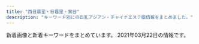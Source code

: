 ```yaml
---
title: "西日暮里・日暮里・鶯谷"
description: "キーワード別にの巨乳アジアン・チャイナエステ嬢情報をまとめました。"
---
```


新着画像と新着キーワードをまとめています。
2021年03月22日の情報です。

<DmmAffiliateIns />
<KeywordTable
  shops={
    [
    {
        "url": "http://es-minami.com/",
        "station": "JR\u65e5\u66ae\u91cc\u99c5\u6771\u53e3",
        "keywords": {},
        "img_links": [
            "http://www.es-minami.com/gals/mika1.jpg",
            "http://www.es-minami.com/img/mika2.jpg",
            "http://es-minami.com/images/mika2.jpg",
            "http://www.es-minami.com/images/sayuri2.jpg",
            "http://es-minami.com/img/sayuri2.jpg",
            "http://www.es-minami.com/img/yuki1.jpg",
            "http://es-minami.com/img/sayuri1.jpg",
            "http://es-minami.com/images/pick_staff6.jpg",
            "http://es-minami.com/images/news.png",
            "http://www.es-minami.com/img/sayuri2.jpg",
            "http://es-minami.com/gals/mika2.jpg",
            "http://es-minami.com/gals/rika1.jpg",
            "http://es-minami.com/images/nana1.jpg",
            "http://www.es-minami.com/gals/rika1.jpg",
            "http://www.es-minami.com/images/news.png",
            "http://es-minami.com/images/mika1.jpg",
            "http://es-minami.com/images/sayuri1.jpg",
            "http://www.es-minami.com/img/riri1.jpg",
            "http://www.es-minami.com/images/nana1.jpg",
            "http://es-minami.com/gals/riri1.jpg",
            "http://www.es-minami.com/images/rika1.jpg",
            "http://es-minami.com/gals/yuki1.jpg",
            "http://es-minami.com/img/riri1.jpg",
            "http://es-minami.com/img/nana1.jpg",
            "http://es-minami.com/images/rika1.jpg",
            "http://www.es-minami.com/img/nana1.jpg",
            "http://www.es-minami.com/gals/nana1.jpg",
            "http://www.es-minami.com/gals/sayuri2.jpg",
            "http://es-minami.com/images/staff-bar.png",
            "http://www.es-minami.com/img/sayuri1.jpg",
            "http://www.es-minami.com/gals/sayuri1.jpg",
            "http://www.es-minami.com/images/riri1.jpg",
            "http://es-minami.com/img/yuki1.jpg",
            "http://www.es-minami.com/gals/yuki1.jpg",
            "http://www.es-minami.com/images/mobole.png",
            "http://es-minami.com/images/sayuri2.jpg",
            "http://es-minami.com/images/yuki1.jpg",
            "http://www.es-minami.com/gals/sakura1.jpg",
            "http://www.es-minami.com/images/mika1.jpg",
            "http://es-minami.com/gals/sakura1.jpg",
            "http://www.es-minami.com/images/pick_staff6.jpg",
            "http://es-minami.com/images/riri1.jpg",
            "http://www.es-minami.com/images/sayuri1.jpg",
            "http://es-minami.com/gals/nana1.jpg",
            "http://www.es-minami.com/gals/mika2.jpg",
            "http://www.es-minami.com/img/mika1.jpg",
            "http://es-minami.com/gals/sayuri2.jpg",
            "http://es-minami.com/img/mika1.jpg",
            "http://es-minami.com/img/mika2.jpg",
            "http://es-minami.com/images/mobole.png",
            "http://es-minami.com/gals/sayuri1.jpg",
            "http://www.es-minami.com/images/yuki1.jpg",
            "http://es-minami.com/gals/mika1.jpg",
            "http://www.es-minami.com/images/staff-bar.png",
            "http://www.es-minami.com/gals/riri1.jpg",
            "http://www.es-minami.com/images/mika2.jpg"
        ],
        "name": "\u307f\u306a\u307f"
    },
    {
        "keywords": {
            "D": 16,
            "83": 4,
            "87": 4,
            "86": 8
        },
        "url": "http://lapis.tyo.cm/",
        "name": "\u30e9\u30d4\u30b9",
        "img_links": [
            "http://lapis.tyo.cm/photos/sites/75/2021/01/2021010407562324.jpg",
            "http://lapis.tyo.cm/images/s_blog.jpg",
            "http://lapis.tyo.cm/images/s_link.jpg",
            "http://lapis.tyo.cm/images/s_staff.jpg",
            "http://lapis.tyo.cm/images/s_pick.jpg",
            "http://lapis.tyo.cm/photos/sites/75/2021/01/2021010407562290.jpg",
            "http://lapis.tyo.cm/images/nbj1.jpg",
            "http://lapis.tyo.cm/photos/sites/75/2021/01/2021010407562697.jpg",
            "http://lapis.tyo.cm/images/nbj3.jpg",
            "http://lapis.tyo.cm/images/s_face.jpg",
            "http://lapis.tyo.cm/images/new.jpg",
            "http://lapis.tyo.cm/photos/sites/75/2021/01/2021010407562482.jpg",
            "http://lapis.tyo.cm/images/pick_bj3.jpg",
            "http://lapis.tyo.cm/images/pick_bj1.jpg",
            "http://lapis.tyo.cm/images/top.png",
            "http://lapis.tyo.cm/images/mobile.jpg"
        ],
        "station": "JR\u9daf\u8c37\u99c5\u5317\u53e3"
    },
    {
        "name": "\u685c\u306e\u5bb6",
        "keywords": {},
        "img_links": [
            "http://www.es-ms.work/images/staff_t.jpg",
            "http://www.es-ms.work/images/rec1.jpg",
            "http://www.es-ms.work/images/rec2.jpg",
            "http://www.es-ms.work/img/rina1.jpg",
            "http://www.es-ms.work/images/int2.jpg",
            "http://www.es-ms.work/staff/sayuri.jpg",
            "http://www.es-ms.work/images/int1.jpg",
            "http://www.es-ms.work/staff/rina.jpg",
            "http://www.es-ms.work/staff/kaya.jpg",
            "http://www.es-ms.work/images/tg.jpg",
            "http://www.es-ms.work/images/s1.png",
            "http://www.es-ms.work/images/1.jpg",
            "http://www.es-ms.work/images/2.jpg",
            "http://www.es-ms.work/images/news.jpg",
            "http://www.es-ms.work/img/sayuri1.jpg",
            "http://www.es-ms.work/img/kaya1.jpg",
            "http://www.es-ms.work/images/ac1.jpg",
            "http://www.es-ms.work/images/interior_t.jpg",
            "http://www.es-ms.work/images/3.jpg",
            "http://www.es-ms.work/images/sys.jpg",
            "http://www.es-ms.work/images/head.jpg"
        ],
        "url": "http://www.es-ms.work/",
        "station": "JR\u9daf\u8c37\u99c5\u5317\u53e3"
    },
    {
        "name": "\u306f\u305f\u3061",
        "keywords": {
            "86": 20,
            "85": 16,
            "C": 18,
            "E": 6,
            "D": 48,
            "F": 3,
            "94": 3
        },
        "station": "JR\u65e5\u66ae\u91cc\u99c5\u5357\u53e3",
        "img_links": [
            "http://www.mac-riraku106.xyz/uploads/190826/1-1ZR614462Qa.jpg",
            "http://www.mac-riraku106.xyz/uploads/200818/1-200QQ554231G.jpg",
            "http://www.mac-riraku106.xyz/uploads/190723/23-1.jpg",
            "http://www.mac-riraku106.xyz/uploads/190926/1-1Z926131R6102.jpg",
            "http://www.mac-riraku106.xyz/uploads/190906/1-1ZZ6125225A4.jpg",
            "http://www.mac-riraku106.xyz/uploads/191209/1-1912091229204E.jpg",
            "http://www.mac-riraku106.xyz/uploads/190723/23-2.jpg",
            "http://www.mac-riraku106.xyz/uploads/190723/25-1.jpg",
            "http://www.mac-riraku106.xyz/static/picture/top-img03.png",
            "http://www.mac-riraku106.xyz/uploads/200501/1-200501125251121.jpg",
            "http://www.mac-riraku106.xyz/uploads/191128/1-19112Q3102OP.jpg",
            "http://www.mac-riraku106.xyz/uploads/200317/1-20031G4420c38.jpg",
            "http://www.mac-riraku106.xyz/uploads/200801/1-200P1110A4M2.jpg",
            "http://www.mac-riraku106.xyz/uploads/190723/1-1.jpg",
            "http://www.mac-riraku106.xyz/uploads/191106/1-191106092T0531.jpg",
            "http://www.mac-riraku106.xyz/static/picture/top-img09.png",
            "http://www.mac-riraku106.xyz/uploads/191219/1-19121912423J29.jpg",
            "http://www.mac-riraku106.xyz/uploads/200501/1-200501125300127.jpg",
            "http://www.mac-riraku106.xyz/uploads/190723/21-1.jpg",
            "http://www.mac-riraku106.xyz/static/picture/2.jpg",
            "http://www.mac-riraku106.xyz/static/picture/tel.png",
            "http://www.mac-riraku106.xyz/uploads/200317/1-20031G44235R7.jpg",
            "http://www.mac-riraku106.xyz/uploads/191219/1-191219124141563.jpg",
            "http://www.mac-riraku106.xyz/uploads/200501/1-200501145002a7.jpg",
            "http://www.mac-riraku106.xyz/uploads/200501/1-200501145011C2.jpg",
            "http://www.mac-riraku106.xyz/uploads/200801/1-200P1110631926.jpg",
            "http://www.mac-riraku106.xyz/uploads/190906/1-1ZZ612503C39.jpg",
            "http://www.mac-riraku106.xyz/uploads/200608/1-20060Q02506204.jpg",
            "http://www.mac-riraku106.xyz/uploads/200325/1-2003251H312V4.jpg",
            "http://www.mac-riraku106.xyz/uploads/200501/1-200501144951148.jpg",
            "http://www.mac-riraku106.xyz/uploads/191128/1-19112Q31009521.jpg",
            "http://www.mac-riraku106.xyz/uploads/200317/1-20031G44220J0.jpg",
            "http://www.mac-riraku106.xyz/uploads/190723/10-1.jpg",
            "http://www.mac-riraku106.xyz/uploads/200801/1-200P1110412514.jpg",
            "http://www.mac-riraku106.xyz/uploads/190723/34-1.jpg",
            "http://www.mac-riraku106.xyz/uploads/191008/1-19100Q5451M20.jpg",
            "http://www.mac-riraku106.xyz/static/picture/michi01.png",
            "http://www.mac-riraku106.xyz/static/picture/1.jpg",
            "http://www.mac-riraku106.xyz/uploads/200818/1-200QQ5535E92.jpg",
            "http://www.mac-riraku106.xyz/uploads/191106/1-191106092J62Y.jpg",
            "http://www.mac-riraku106.xyz/uploads/191128/1-19112Q3111UF.jpg",
            "http://www.mac-riraku106.xyz/uploads/190723/1-2.jpg",
            "http://www.mac-riraku106.xyz/uploads/200310/1-200310130Z0421.jpg",
            "http://www.mac-riraku106.xyz/uploads/200501/1-200501125159161.jpg",
            "http://www.mac-riraku106.xyz/static/picture/michi02.png",
            "http://www.mac-riraku106.xyz/uploads/200818/1-200QQ55415J4.jpg",
            "http://www.mac-riraku106.xyz/uploads/191209/1-191209123459153.jpg",
            "http://www.mac-riraku106.xyz/uploads/190926/1-1Z926131T2408.jpg",
            "http://www.mac-riraku106.xyz/uploads/200608/1-20060Q0251EY.jpg",
            "http://www.mac-riraku106.xyz/static/picture/top-img02.png",
            "http://www.mac-riraku106.xyz/static/picture/top-img01.png",
            "http://www.mac-riraku106.xyz/uploads/190723/33-1.jpg",
            "http://www.mac-riraku106.xyz/uploads/190723/10-2.jpg",
            "http://www.mac-riraku106.xyz/uploads/191008/1-19100Q5453V63.jpg",
            "http://www.mac-riraku106.xyz/uploads/200310/1-20031013091I08.jpg",
            "http://www.mac-riraku106.xyz/uploads/190826/1-1ZR6144611E0.jpg",
            "http://www.mac-riraku106.xyz/uploads/191209/1-191209122ZY50.jpg",
            "http://www.mac-riraku106.xyz/uploads/190723/23-3.jpg",
            "http://www.mac-riraku106.xyz/uploads/191106/1-191106092S0357.jpg",
            "http://www.mac-riraku106.xyz/uploads/200501/1-200501125150516.jpg",
            "http://www.mac-riraku106.xyz/uploads/200325/1-2003251H340B9.jpg",
            "http://www.mac-riraku106.xyz/uploads/190723/30-1.jpg",
            "http://www.mac-riraku106.xyz/uploads/200310/1-200310130925920.jpg",
            "http://www.mac-riraku106.xyz/static/picture/call.png"
        ],
        "url": "http://www.mac-riraku106.xyz/"
    },
    {
        "station": "JR\u9daf\u8c37\u99c5\u5317\u53e3",
        "name": "\u5065\u7f8e\u5802",
        "url": "http://es-rlx.com/",
        "keywords": {
            "C": 21
        },
        "img_links": [
            "http://es-rlx.com/staff/rumi/01.jpg",
            "http://es-rlx.com/staff/mai/01mb.jpg",
            "http://es-rlx.com/img/access/road04.jpg",
            "http://es-rlx.com/img/ft_tel.png",
            "http://es-rlx.com/staff/minami/01.jpg",
            "http://es-rlx.com/img/ttl_rec.png",
            "http://es-rlx.com/staff/anna/01mb.jpg",
            "http://es-rlx.com/img/access/roaddm.png",
            "http://es-rlx.com/staff/minami/01mb.jpg",
            "http://es-rlx.com/pic/top3.jpg",
            "http://es-rlx.com/img/youtube.jpg",
            "http://es-rlx.com/pic/head.png",
            "http://es-rlx.com/pic/top2.jpg",
            "http://es-rlx.com/img/access/kanban.png",
            "http://es-rlx.com/pic/top1.jpg",
            "http://es-rlx.com/i/files/homeimg.jpg",
            "http://es-rlx.com/staff/sakura/01mb.jpg",
            "http://es-rlx.com/img/access/road02.jpg",
            "http://es-rlx.com/staff/rumi/01mb.jpg",
            "http://es-rlx.com/staff/yuki/01mb.jpg",
            "http://es-rlx.com/img/ttl_tnew.png",
            "http://es-rlx.com/staff/mai/01.jpg",
            "http://es-rlx.com/img/ttl_staff.png",
            "http://es-rlx.com/img/ttl_mobile.png",
            "http://es-rlx.com/staff/anna/01.jpg",
            "http://es-rlx.com/staff/yuki/01.jpg",
            "http://es-rlx.com/img/access/road01.jpg",
            "http://es-rlx.com/staff/sakura/01.jpg",
            "http://es-rlx.com/img/access/road03.jpg"
        ]
    },
    {
        "img_links": [
            "http://esthe-aroma.red/images/cg04.jpg",
            "http://esthe-aroma.red/images/sruru.jpg",
            "http://esthe-aroma.red/images/cg03.jpg",
            "http://esthe-aroma.red/images/kan.jpg",
            "http://esthe-aroma.red/images/staff_s.png",
            "http://esthe-aroma.red/images/top.png",
            "http://esthe-aroma.red/images/cg06.jpg",
            "http://esthe-aroma.red/images/r1.jpg",
            "http://esthe-aroma.red/images/cg05.jpg",
            "http://esthe-aroma.red/images/r3.jpg",
            "http://esthe-aroma.red/images/cg11.jpg",
            "http://esthe-aroma.red/images/news.png",
            "http://esthe-aroma.red/images/r2.jpg",
            "http://esthe-aroma.red/images/r4.jpg",
            "http://esthe-aroma.red/link/menlog.jpg",
            "http://esthe-aroma.red/images/cg02.jpg",
            "http://esthe-aroma.red/images/cg00.jpg",
            "http://esthe-aroma.red/images/precau.png",
            "http://esthe-aroma.red/images/rec.png",
            "http://esthe-aroma.red/images/cg01.jpg",
            "http://esthe-aroma.red/images/cg10.jpg",
            "http://esthe-aroma.red/images/cg07.jpg",
            "http://esthe-aroma.red/images/imm.jpg",
            "http://esthe-aroma.red/images/cg08.jpg",
            "http://esthe-aroma.red/images/evetop.png",
            "http://esthe-aroma.red/images/cg09.jpg"
        ],
        "station": "JR\u65e5\u66ae\u91cc\u99c5\u6771\u53e3",
        "url": "http://esthe-aroma.red/",
        "keywords": {
            "86": 10,
            "E": 1,
            "D": 9
        },
        "name": "\u548c\u5408 \u308f\u3054\u3046"
    },
    {
        "name": "\u9e97\u4eba",
        "station": "JR\u65e5\u66ae\u91cc\u99c5\u6771\u53e3",
        "img_links": [],
        "url": "http://reijin.xyz.mn/",
        "keywords": {}
    },
    {
        "station": "JR\u65e5\u66ae\u91cc\u99c5\u6771\u53e3",
        "url": "http://massage-aroma.pink/",
        "name": "\u30d1\u30b8\u30e3\u30de",
        "img_links": [
            "http://massage-aroma.pink/images/nav-006.png",
            "http://massage-aroma.pink/images/nav-002.png",
            "http://massage-aroma.pink/images/cg011.jpg",
            "http://massage-aroma.pink/images/cg10.jpg",
            "http://massage-aroma.pink/images/cg03.jpg",
            "http://massage-aroma.pink/images/cg06.jpg",
            "http://massage-aroma.pink/images/cg02.jpg",
            "http://massage-aroma.pink/images/nav-005.png",
            "http://massage-aroma.pink/images/cg061.jpg",
            "http://massage-aroma.pink/images/cg01.jpg",
            "http://massage-aroma.pink/images/cg04.jpg",
            "http://massage-aroma.pink/images/nav-001.png",
            "http://massage-aroma.pink/images/tel.png",
            "http://massage-aroma.pink/images/cg08.jpg",
            "http://massage-aroma.pink/images/cg05.jpg",
            "http://massage-aroma.pink/images/top001.png",
            "http://massage-aroma.pink/images/cg07.jpg",
            "http://massage-aroma.pink/images/nav-004.png",
            "http://massage-aroma.pink/images/nav-003.png",
            "http://massage-aroma.pink/images/cg09.jpg",
            "http://massage-aroma.pink/images/no.png"
        ],
        "keywords": {
            "86": 10,
            "D": 10
        }
    },
    {
        "url": "https://www.sofia-est.com/",
        "img_links": [
            "https://www.sofia-est.com/img/girl/thumb/s85_2.jpg",
            "https://www.sofia-est.com/img/material/page6_subt1.png",
            "https://www.sofia-est.com/img/what/coupon202009.png",
            "https://www.sofia-est.com/img/girl/main/s92_1.jpg",
            "https://www.sofia-est.com/img/material/noimg_thumb.jpg",
            "https://www.sofia-est.com/img/girl/main/s85_1.jpg",
            "https://www.sofia-est.com/img/material/page3_1_subt1.png",
            "https://www.sofia-est.com/img/girl/thumb/s97_2.jpg",
            "https://www.sofia-est.com/img/girl/thumb/s81_4.jpg",
            "https://www.sofia-est.com/img/material/photo8.jpg",
            "https://www.sofia-est.com/img/girl/main/s57_1.jpg",
            "https://www.sofia-est.com/img/material/course_tanta2.png",
            "https://www.sofia-est.com/img/girl/thumb/s99_2.jpg",
            "https://www.sofia-est.com/img/material/gm4_rollout.png",
            "https://www.sofia-est.com/img/material/photo7.jpg",
            "https://www.sofia-est.com/img/girl/thumb/s84_2.jpg",
            "https://www.sofia-est.com/img/girl/thumb/s84_1.jpg",
            "https://www.sofia-est.com/img/material/page8_subt2.png",
            "https://www.sofia-est.com/img/girl/thumb/s56_2.jpg",
            "https://www.sofia-est.com/img/girl/thumb/s94_1.jpg",
            "https://www.sofia-est.com/img/material/mob_t5.jpg",
            "https://www.sofia-est.com/img/material/photo2.jpg",
            "https://www.sofia-est.com/img/girl/list/s55_list.jpg",
            "https://www.sofia-est.com/img/girl/main/s100_1.jpg",
            "https://www.sofia-est.com/img/banner/koko_120x60.png",
            "https://www.sofia-est.com/img/girl/list/s89_list.jpg",
            "https://www.sofia-est.com/img/material/photo5.jpg",
            "https://www.sofia-est.com/img/girl/main/s89_1.jpg",
            "https://www.sofia-est.com/img/material/movie_right_yaji.png",
            "https://www.sofia-est.com/img/material/hosi5.png",
            "https://www.sofia-est.com/img/material/courseoption_rev1.png",
            "https://www.sofia-est.com/img/material/top_about.png",
            "https://www.sofia-est.com/img/girl/list/s97_list.jpg",
            "https://www.sofia-est.com/img/material/top_twitter.png",
            "https://www.sofia-est.com/img/girl/thumb/s89_2.jpg",
            "https://www.sofia-est.com/img/girl/list/s92_list.jpg",
            "https://www.sofia-est.com/img/girl/thumb/s55_3.jpg",
            "https://www.sofia-est.com/img/girl/mobilepickup/mobilepickup20200302124127.jpg",
            "https://www.sofia-est.com/img/material/page8_subt1.png",
            "https://www.sofia-est.com/img/material/page2_subt1.png",
            "https://www.sofia-est.com/img/girl/thumb/s99_1.jpg",
            "https://www.sofia-est.com/img/girl/thumb/s100_2.jpg",
            "https://www.sofia-est.com/img/material/coursepoint_rev2.png",
            "https://www.sofia-est.com/img/material/gm6_rollout.png",
            "https://www.sofia-est.com/img/material/photo3.jpg",
            "https://www.sofia-est.com/img/girl/pickup/pickup20191220093702.jpg",
            "https://www.sofia-est.com/img/material/mob_youtube.png",
            "https://www.sofia-est.com/img/girl/thumb/s85_3.jpg",
            "https://www.sofia-est.com/img/girl/list/s57_list.jpg",
            "https://www.sofia-est.com/img/material/mobileqr.png",
            "https://www.sofia-est.com/img/girl/thumb/s97_1.jpg",
            "https://www.sofia-est.com/img/top/topslide20141210.jpg",
            "https://www.sofia-est.com/img/material/movie20141210.jpg",
            "https://www.sofia-est.com/img/material/top_pickup.png",
            "https://www.sofia-est.com/img/material/gm2_rollout.png",
            "https://www.sofia-est.com/img/material/movie_left_yaji.png",
            "https://www.sofia-est.com/img/girl/list/s108_list.jpg",
            "https://www.sofia-est.com/img/girl/list/s56_list.jpg",
            "https://www.sofia-est.com/img/material/page6_subt2.png",
            "https://www.sofia-est.com/img/material/top_kodawariimg1.jpg",
            "https://www.sofia-est.com/img/material/iph.png",
            "https://www.sofia-est.com/img/material/page7_subt1.png",
            "https://www.sofia-est.com/img/material/page4_subt2.png",
            "https://www.sofia-est.com/img/material/mob_t3.jpg",
            "https://www.sofia-est.com/img/girl/list/s81_list.jpg",
            "https://www.sofia-est.com/img/material/yakusoku.png",
            "https://www.sofia-est.com/img/girl/main/s94_1.jpg",
            "https://www.sofia-est.com/img/material/gm5_rollout.png",
            "https://www.sofia-est.com/img/girl/pickup/pickup20200111122329.jpg",
            "https://www.sofia-est.com/img/material/page5_subt2.png",
            "https://www.sofia-est.com/img/material/top_camp.png",
            "https://www.sofia-est.com/img/material/pagetop_rollout.png",
            "https://www.sofia-est.com/img/material/gm3_rollout.png",
            "https://www.sofia-est.com/img/material/photo1.jpg",
            "https://www.sofia-est.com/img/girl/thumb/s81_5.jpg",
            "https://www.sofia-est.com/img/girl/thumb/s92_1.jpg",
            "https://www.sofia-est.com/img/material/doublecourse_rev1.png",
            "https://www.sofia-est.com/img/girl/main/s108_1.jpg",
            "https://www.sofia-est.com/img/material/sd_rt_btn.png",
            "https://www.sofia-est.com/img/girl/list/s99_list.jpg",
            "https://www.sofia-est.com/img/material/noimg_b.jpg",
            "https://www.sofia-est.com/img/material/top_infomation.png",
            "https://www.sofia-est.com/img/girl/list/s111_list.jpg",
            "https://www.sofia-est.com/img/material/page5_subt1.png",
            "https://www.sofia-est.com/img/girl/thumb/s94_2.jpg",
            "https://www.sofia-est.com/img/girl/main/s55_1.jpg",
            "https://www.sofia-est.com/img/material/noimg_m.jpg",
            "https://www.sofia-est.com/img/material/gm1_rollout.png",
            "https://www.sofia-est.com/img/material/mob_t1.jpg",
            "https://www.sofia-est.com/img/material/top_newface.png",
            "https://www.sofia-est.com/img/girl/thumb/s56_1.jpg",
            "https://www.sofia-est.com/img/girl/list/s100_list.jpg",
            "https://www.sofia-est.com/img/girl/thumb/s100_1.jpg",
            "https://www.sofia-est.com/img/girl/thumb/s89_1.jpg",
            "https://www.sofia-est.com/img/girl/main/s99_1.jpg",
            "https://www.sofia-est.com/img/girl/list/s94_list.jpg",
            "https://www.sofia-est.com/img/girl/main/s111_1.jpg",
            "https://www.sofia-est.com/img/girl/thumb/s81_1.jpg",
            "https://www.sofia-est.com/img/material/page3_subt1.png",
            "https://www.sofia-est.com/img/top/topslide20150918.jpg",
            "https://www.sofia-est.com/img/girl/thumb/s81_2.jpg",
            "https://www.sofia-est.com/img/material/mob_t2.jpg",
            "https://www.sofia-est.com/img/girl/list/s85_list.jpg",
            "https://www.sofia-est.com/img/girl/main/s81_1.jpg",
            "https://www.sofia-est.com/img/material/top_news.png",
            "https://www.sofia-est.com/img/girl/main/s84_1.jpg",
            "https://www.sofia-est.com/img/girl/main/s56_1.jpg",
            "https://www.sofia-est.com/img/material/page6_subt3.png",
            "https://www.sofia-est.com/img/material/page3_1_subt2.png",
            "https://www.sofia-est.com/img/material/movieicon.png",
            "https://www.sofia-est.com/img/material/top_movie.png",
            "https://www.sofia-est.com/img/material/phototxt.jpg",
            "https://www.sofia-est.com/img/girl/thumb/s55_2.jpg",
            "https://www.sofia-est.com/img/material/page4_subt1.png",
            "https://www.sofia-est.com/img/material/photobig.jpg",
            "https://www.sofia-est.com/img/material/course_tanta1.png",
            "https://www.sofia-est.com/img/girl/list/s84_list.jpg",
            "https://www.sofia-est.com/img/material/top_kodawari.png",
            "https://www.sofia-est.com/img/material/photo4.jpg",
            "https://www.sofia-est.com/img/girl/thumb/s57_1.jpg",
            "https://www.sofia-est.com/img/girl/pickup/pickup20190509222453.jpg",
            "https://www.sofia-est.com/img/material/photo6.jpg",
            "https://www.sofia-est.com/img/girl/thumb/s81_3.jpg",
            "https://www.sofia-est.com/img/girl/thumb/s111_1.jpg",
            "https://www.sofia-est.com/img/girl/pickup/pickup20191220093623.jpg",
            "https://www.sofia-est.com/img/girl/main/s97_1.jpg",
            "https://www.sofia-est.com/img/girl/thumb/s108_1.jpg",
            "https://www.sofia-est.com/img/material/mob_t4.jpg",
            "https://www.sofia-est.com/img/girl/thumb/s85_1.jpg",
            "https://www.sofia-est.com/img/girl/thumb/s55_1.jpg",
            "https://www.sofia-est.com/img/girl/thumb/s92_2.jpg",
            "https://www.sofia-est.com/img/top/topslide20141211.jpg"
        ],
        "keywords": {
            "\u30c0\u30a4\u30ca\u30de\u30a4\u30c8": 1,
            "E": 1,
            "G": 2,
            "\u30bb\u30af\u30b7\u30fc": 28
        },
        "name": "\u30bd\u30d5\u30a3\u30a2",
        "station": "JR\u65e5\u66ae\u91cc\u99c5\u5357\u53e3"
    },
    {
        "url": "http://www.hohoemi.es-relax.info/",
        "keywords": {},
        "station": "JR\u897f\u65e5\u66ae\u91cc\u99c5",
        "img_links": [
            "http://www.hohoemi.es-relax.info/gals/karin1.jpg",
            "http://www.hohoemi.es-relax.info/images/r03.jpg",
            "http://www.hohoemi.es-relax.info/gals/monika1.jpg",
            "http://www.hohoemi.es-relax.info/images/img02.jpg",
            "http://www.hohoemi.es-relax.info/i/room/r03.jpg",
            "http://www.hohoemi.es-relax.info/gals/rika1.jpg",
            "http://www.hohoemi.es-relax.info/images/img03.jpg",
            "http://www.hohoemi.es-relax.info/images/r01.jpg",
            "http://www.hohoemi.es-relax.info/i/room/r04.jpg",
            "http://www.hohoemi.es-relax.info/images/r05.jpg",
            "http://www.hohoemi.es-relax.info/images/r02.jpg",
            "http://www.hohoemi.es-relax.info/images/r04.jpg",
            "http://www.hohoemi.es-relax.info/images/img04.jpg",
            "http://www.hohoemi.es-relax.info/images/162-1.jpg",
            "http://www.hohoemi.es-relax.info/images/newsbar.jpg",
            "http://www.hohoemi.es-relax.info/gals/mirai1.jpg",
            "http://www.hohoemi.es-relax.info/i/room/r01.jpg",
            "http://www.hohoemi.es-relax.info/i/room/r02.jpg",
            "http://www.hohoemi.es-relax.info/gals/yuri1.jpg",
            "http://www.hohoemi.es-relax.info/gals/nana1.jpg",
            "http://www.hohoemi.es-relax.info/gals/yuyu1.jpg",
            "http://www.hohoemi.es-relax.info/gals/nanami1.jpg",
            "http://www.hohoemi.es-relax.info/gals/egao1.jpg",
            "http://www.hohoemi.es-relax.info/images/nanami1.jpg"
        ],
        "name": "\u307b\u307b\u3048\u307f"
    },
    {
        "station": "JR\u9daf\u8c37\u99c5\u5317\u53e3",
        "keywords": {},
        "name": "\u5fc3\u7f8e",
        "url": "http://www.ai-lian.work/",
        "img_links": [
            "http://www.ai-lian.work/images/interior_t.jpg",
            "http://www.ai-lian.work/images/rec1.jpg",
            "http://www.ai-lian.work/img/yui1.jpg",
            "http://www.ai-lian.work/images/staff_t.jpg",
            "http://www.ai-lian.work/images/line.png",
            "http://www.ai-lian.work/images/head.jpg",
            "http://www.ai-lian.work/images/2.jpg",
            "http://www.ai-lian.work/images/ta.jpg",
            "http://www.ai-lian.work/images/sys1.jpg",
            "http://www.ai-lian.work/images/3.jpg",
            "http://www.ai-lian.work/images/1.jpg",
            "http://www.ai-lian.work/images/mobile.jpg",
            "http://www.ai-lian.work/images/int2.jpg",
            "http://www.ai-lian.work/images/news.jpg",
            "http://www.ai-lian.work/images/int1.jpg",
            "http://www.ai-lian.work/img/aya1.jpg",
            "http://www.ai-lian.work/images/tel.jpg",
            "http://www.ai-lian.work/img/saya1.jpg"
        ]
    },
    {
        "url": "http://www.en-nippori.net/",
        "name": "\u7e01",
        "station": "JR\u65e5\u66ae\u91cc\u99c5\u6771\u53e3",
        "keywords": {
            "C": 6
        },
        "img_links": [
            "http://www.en-nippori.net/image/therapist/01.jpg",
            "http://www.en-nippori.net/image/therapist/03.jpg",
            "http://www.en-nippori.net/image/mainparts/images/navi01_05.jpg",
            "http://www.en-nippori.net/image/mainparts/images/navi01_03.jpg",
            "http://www.en-nippori.net/image/mainparts/main.jpg",
            "http://www.en-nippori.net/image/therapist/02.jpg",
            "http://www.en-nippori.net/image/therapist/04.jpg",
            "http://www.en-nippori.net/image/mainparts/images/navi01_02.jpg",
            "http://www.en-nippori.net/image/mainparts/images/navi01_04.jpg",
            "http://www.en-nippori.net/image/therapist/06.jpg",
            "http://www.en-nippori.net/image/index/top.jpg",
            "http://www.en-nippori.net/image/mainparts/images/navi01_07.jpg",
            "http://www.en-nippori.net/image/mainparts/images/navi01_06.jpg"
        ]
    },
    {
        "img_links": [
            "http://momo.tyo.cm/images/nav_link06.png",
            "http://momo.tyo.cm/images/border01.png",
            "http://momo.tyo.cm/images/tit04.png",
            "http://momo.tyo.cm/images/news.png",
            "http://momo.tyo.cm/images/tit_com03.png",
            "http://momo.tyo.cm/images/pagetop.png",
            "http://momo.tyo.cm/photos/sites/53/2021/02/2021021607405658.jpg",
            "http://momo.tyo.cm/images/tit_com02.png",
            "http://momo.tyo.cm/images/tit_com.png",
            "http://momo.tyo.cm/images/tit_staff.png",
            "http://momo.tyo.cm/images/top_slider01.jpg",
            "http://momo.tyo.cm/photos/sites/53/2021/02/2021021607405730.jpg",
            "http://momo.tyo.cm/images/tit_com04.png",
            "http://momo.tyo.cm/images/tit02.png",
            "http://momo.tyo.cm/images/nav_link03.png",
            "http://momo.tyo.cm/images/tit01.png",
            "http://momo.tyo.cm/photos/sites/53/2021/02/2021021607405578.jpg",
            "http://momo.tyo.cm/images/tit_link01.png",
            "http://momo.tyo.cm/images/bg_pick.png",
            "http://momo.tyo.cm/images/tit_com05.png",
            "http://momo.tyo.cm/images/nav_link05.png",
            "http://momo.tyo.cm/images/tit03.png",
            "http://momo.tyo.cm/images/nav_link04.png",
            "http://momo.tyo.cm/images/tit_com01.png",
            "http://momo.tyo.cm/images/nav_link02.png",
            "http://momo.tyo.cm/images/tit05.png",
            "http://momo.tyo.cm/images/top_slider02.jpg",
            "http://momo.tyo.cm/images/border02.png",
            "http://momo.tyo.cm/images/nav_link01.png",
            "http://momo.tyo.cm/photos/sites/53/2021/02/2021021607405882.jpg"
        ],
        "keywords": {
            "86": 15,
            "85": 5,
            "D": 20
        },
        "station": "JR\u65e5\u66ae\u91cc\u99c5\u5357\u53e3",
        "url": "http://momo.tyo.cm/",
        "name": "\u6843"
    },
    {
        "img_links": [
            "http://www.night.ne.jp/tokyo/hayasi/img/qr_code.jpg",
            "http://www.night.ne.jp/_format/P/img/whats_news.jpg",
            "http://www.night.ne.jp/tokyo/hayasi/img/index_top.jpg",
            "http://www.night.ne.jp/nightnet/img/1.jpg",
            "http://www.night.ne.jp/nightnet/img/17.jpg",
            "http://www.night.ne.jp/nightnet/img/11.jpg",
            "http://www.night.ne.jp/tokyo/hayasi/img/view_2.jpg",
            "http://www.night.ne.jp/nightnet/img/4.jpg",
            "http://www.night.ne.jp/nightnet/img/7.jpg",
            "http://www.night.ne.jp/nightnet/img/13.jpg",
            "http://www.night.ne.jp/nightnet/img/12a.jpg",
            "http://www.night.ne.jp/tokyo/hayasi/img/index.jpg",
            "http://www.night.ne.jp/nightnet/img/14.jpg",
            "http://www.night.ne.jp/_format/P/img/over_msg_02.jpg",
            "http://www.night.ne.jp/nightnet/img/8.jpg",
            "http://www.night.ne.jp/nightnet/img/10.jpg",
            "http://www.night.ne.jp/nightnet/img/9.jpg",
            "http://www.night.ne.jp/nightnet/img/15.jpg",
            "http://www.night.ne.jp/tokyo/hayasi/img/view_3.jpg",
            "http://www.night.ne.jp/_format/P/img/over_msg_01.jpg",
            "http://www.night.ne.jp/_format/P/img/index_enter_1.jpg",
            "http://www.night.ne.jp/tokyo/hayasi/img/index_view.jpg",
            "http://www.night.ne.jp/tokyo/hayasi/img_staff/g_7181.jpg",
            "http://www.night.ne.jp/tokyo/hayasi/img/view_1.jpg",
            "http://www.night.ne.jp/nightnet/img/5.jpg",
            "http://www.night.ne.jp/_format/W/img/whats_view.jpg",
            "http://www.night.ne.jp/tokyo/hayasi/img/view_5.jpg",
            "http://www.night.ne.jp/tokyo/hayasi/img/view_6.jpg",
            "http://www.night.ne.jp/nightnet/img/3.jpg",
            "http://www.night.ne.jp/tokyo/hayasi/img/view_4.jpg",
            "http://www.night.ne.jp/nightnet/img/2.jpg",
            "http://www.night.ne.jp/nightnet/img/6.jpg",
            "http://www.night.ne.jp/nightnet/img/16.jpg"
        ],
        "station": "JR\u65e5\u66ae\u91cc\u99c5",
        "name": "\u6797\u30de\u30c3\u30b5\u30fc\u30b8",
        "keywords": {},
        "url": "http://www.night.ne.jp/tokyo/hayasi/"
    },
    {
        "url": "http://www.relax-mirai.info/",
        "keywords": {},
        "name": "\u672a\u6765",
        "img_links": [
            "http://www.relax-mirai.info/images/qr.jpg",
            "http://www.relax-mirai.info/i/120/sayuri1.jpg",
            "http://www.relax-mirai.info/images/info02.jpg",
            "http://www.relax-mirai.info/images/m02.jpg",
            "http://www.relax-mirai.info/images/info01.jpg",
            "http://www.relax-mirai.info/i/images/sayuri1.jpg",
            "http://www.relax-mirai.info/images/m04.jpg",
            "http://www.relax-mirai.info/i/images/momo1.jpg",
            "http://www.relax-mirai.info/images/momo1.jpg",
            "http://www.relax-mirai.info/images/m03.jpg",
            "http://www.relax-mirai.info/images/risa1.jpg",
            "http://www.relax-mirai.info/gals/aki1.jpg",
            "http://www.relax-mirai.info/gals/emi1.jpg",
            "http://www.relax-mirai.info/gals/risa1.jpg",
            "http://www.relax-mirai.info/images/sayuri1.jpg",
            "http://www.relax-mirai.info/gals/kaka1.jpg"
        ],
        "station": "\u65e5\u66ae\u91cc\u99c5\u6771\u53e3"
    },
    {
        "keywords": {
            "87": 3,
            "C": 13,
            "86": 3,
            "88": 6
        },
        "img_links": [
            "http://onkyoukou.tyo.cm/photos/sites/88/2020/03/2020030111163079.jpg",
            "http://onkyoukou.tyo.cm/images/n1.jpg",
            "http://onkyoukou.tyo.cm/images/s_staff.jpg",
            "http://onkyoukou.tyo.cm/images/acc2.jpg",
            "http://onkyoukou.tyo.cm/images/line.jpg",
            "http://onkyoukou.tyo.cm/images/s_mobile.jpg",
            "http://onkyoukou.tyo.cm/photos/sites/88/2017/03/staff4.jpg",
            "http://onkyoukou.tyo.cm/images/n3.jpg",
            "http://onkyoukou.tyo.cm/images/face_bj3.jpg",
            "http://onkyoukou.tyo.cm/images/nbj1.jpg",
            "http://onkyoukou.tyo.cm/images/top.png",
            "http://onkyoukou.tyo.cm/images/nbj3.jpg",
            "http://onkyoukou.tyo.cm/images/acc1.jpg",
            "http://onkyoukou.tyo.cm/images/mobile.jpg",
            "http://onkyoukou.tyo.cm/images/s_news.jpg",
            "http://onkyoukou.tyo.cm/images/s_pick.jpg",
            "http://onkyoukou.tyo.cm/images/face_bj.jpg",
            "http://onkyoukou.tyo.cm/images/s_staff1.jpg",
            "http://onkyoukou.tyo.cm/images/s_face.jpg",
            "http://onkyoukou.tyo.cm/images/s_link.jpg",
            "http://onkyoukou.tyo.cm/images/acc3.jpg",
            "http://onkyoukou.tyo.cm/photos/sites/88/2017/03/staff2.jpg",
            "http://onkyoukou.tyo.cm/photos/sites/88/2017/03/staff1.jpg"
        ],
        "url": "http://onkyoukou.tyo.cm/",
        "name": "\u6e29\u99a8\u6e2f-\u304a\u3093\u304d\u3087\u3046\u3053\u3046-",
        "station": "JR\u897f\u65e5\u66ae\u91cc\u99c5"
    },
    {
        "keywords": {
            "C": 15,
            "D": 24,
            "83": 4,
            "85": 12,
            "87": 8,
            "86": 4,
            "E": 4
        },
        "img_links": [
            "https://mominoki.tyo.ac/images/themes/pink/s_ranking.png",
            "https://mominoki.tyo.ac/photos/sites/41/2020/09/2020092801595154.jpg",
            "https://mominoki.tyo.ac/images/themes/pink/no1.png",
            "https://mominoki.tyo.ac/photos/sites/41/2020/09/2020092804344656.jpg",
            "https://mominoki.tyo.ac/images/themes/pink/line.png",
            "https://mominoki.tyo.ac/images/themes/pink/s_staff.png",
            "https://mominoki.tyo.ac/images/themes/pink/s_newface.png",
            "https://mominoki.tyo.ac/photos/sites/41/2020/11/2020111401222038.jpg",
            "https://mominoki.tyo.ac/images/themes/pink/s_news.png",
            "https://mominoki.tyo.ac/images/themes/pink/s_link.png",
            "https://mominoki.tyo.ac/photos/sites/41/2021/03/202103150746598.jpg",
            "https://mominoki.tyo.ac/images/room3.jpg",
            "https://mominoki.tyo.ac/photos/sites/41/2020/09/2020092804344750.jpg",
            "https://mominoki.tyo.ac/images/themes/pink/r3.jpg",
            "https://mominoki.tyo.ac/images/room1.jpg",
            "https://mominoki.tyo.ac/images/themes/pink/no2.png",
            "https://mominoki.tyo.ac/images/room2.jpg",
            "https://mominoki.tyo.ac/photos/sites/41/2020/09/2020092804344859.jpg",
            "https://mominoki.tyo.ac/photos/sites/41/2021/03/202103150747058.jpg",
            "https://mominoki.tyo.ac/images/themes/pink/s_pickup.png",
            "https://mominoki.tyo.ac/images/themes/pink/mobile.jpg",
            "https://mominoki.tyo.ac/images/room4.jpg",
            "https://mominoki.tyo.ac/photos/sites/41/2020/09/2020092810535583.jpg"
        ],
        "url": "https://mominoki.tyo.ac/",
        "station": "\u753a\u5c4b\u99c51\u756a\u51fa\u53e3",
        "name": "\u3082\u307f\u306e\u6728"
    },
    {
        "name": "\u3075\u308f\u3075\u308f",
        "station": "JR\u897f\u65e5\u66ae\u91cc\u99c5",
        "keywords": {
            "E": 12,
            "83": 36,
            "87": 12,
            "D": 12,
            "86": 12,
            "C": 36
        },
        "url": "http://flowerscent.este.work/",
        "img_links": [
            "http://flowerscent.este.work/head_2_4691_1553674270815382.png",
            "http://flowerscent.este.work/head_1_4691_1553674270167089.png",
            "http://flowerscent.este.work/head_3_4691_1556258938113847.png",
            "http://flowerscent.este.work/2/uploadimg/1599833697.jpg",
            "http://flowerscent.este.work/2/uploadimg/1600260826.jpg"
        ]
    },
    {
        "station": "JR\u897f\u65e5\u66ae\u91cc\u99c5",
        "name": "\u706f\u308a\u5c4b",
        "keywords": {
            "86": 7,
            "84": 2,
            "85": 1,
            "E": 1,
            "87": 1,
            "C": 1,
            "D": 9
        },
        "img_links": [
            "http://chou.ies.bz/images/s_pick.png",
            "http://chou.ies.bz/photos/sites/85/2019/07/2019070106330942.jpg",
            "http://chou.ies.bz/photos/sites/85/2020/12/2020120204150858.jpg",
            "http://chou.ies.bz/photos/sites/85/2020/10/2020100610383828.jpg",
            "http://chou.ies.bz/images/top.png",
            "http://chou.ies.bz/images/s1.png",
            "http://chou.ies.bz/photos/sites/85/2020/12/2020120204265615.jpg",
            "http://chou.ies.bz/images/s_staff.jpg",
            "http://chou.ies.bz/photos/sites/85/2019/07/2019070106320474.jpg",
            "http://chou.ies.bz/photos/sites/85/2019/07/2019070106333414.jpg",
            "http://chou.ies.bz/photos/sites/85/2019/06/2019062803491517.jpg",
            "http://chou.ies.bz/photos/sites/85/2020/12/2020121802483415.jpg",
            "http://chou.ies.bz/photos/sites/85/2019/07/2019070106340260.jpg",
            "http://chou.ies.bz/photos/sites/85/2019/07/2019070509385227.jpg",
            "http://chou.ies.bz/photos/sites/85/2019/12/2019120602315853.jpg",
            "http://chou.ies.bz/images/mobile.png",
            "http://chou.ies.bz/photos/sites/85/2020/10/2020100610370157.jpg",
            "http://chou.ies.bz/images/s_link.png",
            "http://chou.ies.bz/images/n1.jpg",
            "http://chou.ies.bz/images/n3.png",
            "http://chou.ies.bz/images/s3.png",
            "http://chou.ies.bz/images/s_news.png"
        ],
        "url": "http://chou.ies.bz/"
    }
]
}
/>
<DmmAffiliateScript />

